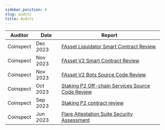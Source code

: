 ```yaml
---
sidebar_position: 6
slug: audits
title: Audits
---
```


| Auditor   | Date     | Report                                                                                                                                                                                                      |
| --------- | -------- | ----------------------------------------------------------------------------------------------------------------------------------------------------------------------------------------------------------- |
| Coinspect | Dec 2023 | [FAsset Liquidator Smart Contract Review](https://docs.flare.network/assets/reports/Coinspect%20-%20Flare%20-%20Smart%20Contract%20Review%20-%20FAsset%20Liquidator%20-%20v231207.pdf)                      |
| Coinspect | Nov 2023 | [FAsset V2 Smart Contract Review](https://docs.flare.network/assets/reports/Coinspect%20-%20Flare%20-%20Smart%20Contract%20Review%20-%20FAsset%20V2%20-%20v240220.pdf)                                      |
| Coinspect | Nov 2023 | [FAsset V2 Bots Source Code Review](https://docs.flare.network/assets/reports/Coinspect%20-%20Flare%20-%20Source%20Code%20Review%20-%20FAsset%20Bots%20-%20v240220.pdf)                                     |
| Coinspect | Oct 2023 | [Staking P2 Off-chain Services Source Code Review](https://docs.flare.network/assets/reports/Coinspect%20-%20Flare%20-%20Source%20Code%20Review%20-%20Staking%20P2%20Offchain%20Services%20-%20v240220.pdf) |
| Coinspect | Sep 2023 | [Staking P2 contract review](https://docs.flare.network/assets/reports/Coinspect%20-%20Flare%20-%20Smart%20Contract%20Review%20-%20StakingP2%20-%20v240220.pdf)                                             |
| Coinspect | Jun 2023 | [Flare Attestation Suite Security Assessment](https://docs.flare.network/assets/reports/Coinspect%20-%20Smart%20Contract%20Review%20-%20%20Flare%20Attestation%20Suite%20-%20v240220.pdf)                   |
